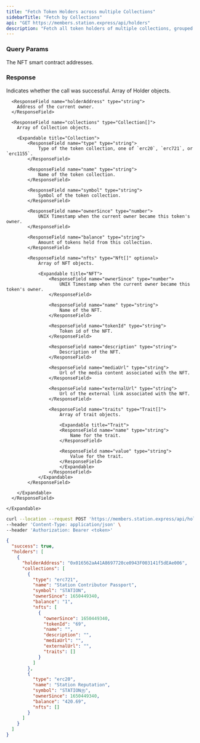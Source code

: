 ```yaml
---
title: "Fetch Token Holders across multiple Collections"
sidebarTitle: "Fetch by Collections"
api: "GET https://members.station.express/api/holders"
description: "Fetch all token holders of multiple collections, grouped by holder."
---
```


### Query Params

<ParamField query="contractAddresses" type="string[]" required>
  The NFT smart contract addresses.
</ParamField>

### Response

<ResponseField name="success" type="boolean">
  Indicates whether the call was successful.
</ResponseField>

<ResponseField name="holders" type="Holder[]">
  Array of Holder objects.

  <Expandable title="Holder">

      <ResponseField name="holderAddress" type="string">
        Address of the current owner.
      </ResponseField>

      <ResponseField name="collections" type="Collection[]">
        Array of Collection objects.

        <Expandable title="Collection">
            <ResponseField name="type" type="string">
                Type of the token collection, one of `erc20`, `erc721`, or `erc1155`.
            </ResponseField>

            <ResponseField name="name" type="string">
                Name of the token collection.
            </ResponseField>

            <ResponseField name="symbol" type="string">
                Symbol of the token collection.
            </ResponseField>

            <ResponseField name="ownerSince" type="number">
                UNIX Timestamp when the current owner became this token's owner.
            </ResponseField>

            <ResponseField name="balance" type="string">
                Amount of tokens held from this collection.
            </ResponseField>

            <ResponseField name="nfts" type="Nft[]" optional>
                Array of NFT objects.

                <Expandable title="NFT">
                    <ResponseField name="ownerSince" type="number">
                        UNIX Timestamp when the current owner became this token's owner.
                    </ResponseField>

                    <ResponseField name="name" type="string">
                        Name of the NFT.
                    </ResponseField>

                    <ResponseField name="tokenId" type="string">
                        Token id of the NFT.
                    </ResponseField>

                    <ResponseField name="description" type="string">
                        Description of the NFT.
                    </ResponseField>

                    <ResponseField name="mediaUrl" type="string">
                        Url of the media content associated with the NFT.
                    </ResponseField>

                    <ResponseField name="externalUrl" type="string">
                        Url of the external link associated with the NFT.
                    </ResponseField>

                    <ResponseField name="traits" type="Trait[]">
                        Array of trait objects.

                        <Expandable title="Trait">
                        <ResponseField name="name" type="string">
                            Name for the trait.
                        </ResponseField>

                        <ResponseField name="value" type="string">
                            Value for the trait.
                        </ResponseField>
                        </Expandable>
                    </ResponseField>
                </Expandable>
            </ResponseField>

        </Expandable>
      </ResponseField>

    </Expandable>

</ResponseField>

<RequestExample>

```bash Example Request
curl --location --request POST 'https://members.station.express/api/holders?contractAddresses=[0xba767d65a7164e151783e42994bd475509f256dd]' \
--header 'Content-Type: application/json' \
--header 'Authorization: Bearer <token>'
```

</RequestExample>

<ResponseExample>

```json Response
{
  "success": true,
  "holders": [
    {
      "holderAddress": "0x016562aA41A8697720ce0943F003141f5dEAe006",
      "collections": [
        {
          "type": "erc721",
          "name": "Station Contributor Passport",
          "symbol": "STATION",
          "ownerSince": 1650449340,
          "balance": "1",
          "nfts": [
            {
              "ownerSince": 1650449340,
              "tokenId": "69",
              "name": "",
              "description": "",
              "mediaUrl": "",
              "externalUrl": "",
              "traits": []
            }
          ]
        },
        {
          "type": "erc20",
          "name": "Station Reputation",
          "symbol": "STATIONⓇ",
          "ownerSince": 1650449340,
          "balance": "420.69",
          "nfts": []
        }
      ]
    }
  ]
}
```

</ResponseExample>
